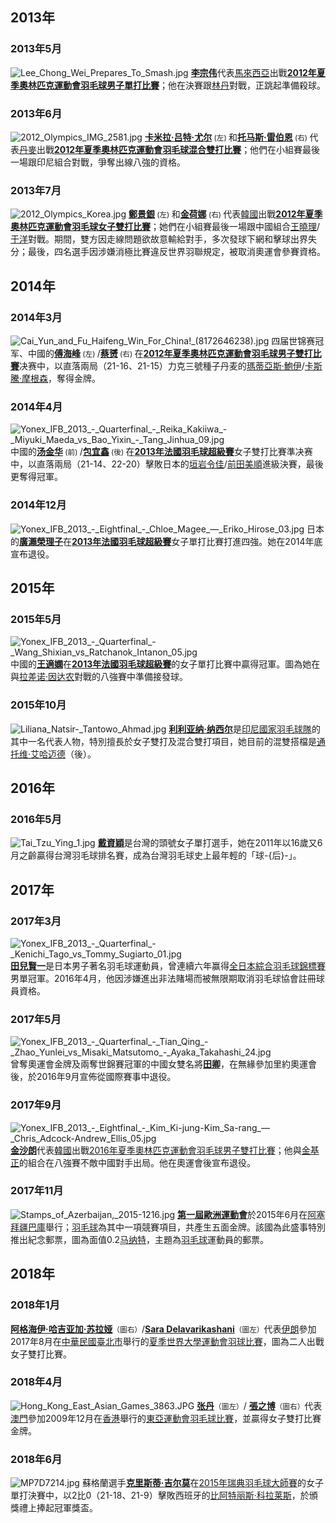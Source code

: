 ==2013年==
===2013年5月===
[[File:Lee_Chong_Wei_Prepares_To_Smash.jpg|center]]
'''[[李宗伟|李宗伟]]'''代表[[2012年夏季奧林匹克運動會馬來西亞代表團|馬來西亞]]出戰'''[[2012年夏季奧林匹克運動會|2012年夏季奧林匹克運動會]][[2012年夏季奧林匹克運動會羽毛球男子單打比賽|羽毛球男子單打比賽]]'''；他在決賽跟[[林丹|林丹]]對戰，正跳起準備殺球。

===2013年6月===
[[File:2012_Olympics_IMG_2581.jpg|center]]
'''[[卡米拉·吕特·尤尔|卡米拉·吕特·尤尔]]'''<small> (左) </small>和'''[[托马斯·雷伯恩|托马斯·雷伯恩]]'''<small> (右) </small>代表[[2012年夏季奧林匹克運動會丹麥代表團|丹麥]]出戰'''[[2012年夏季奧林匹克運動會|2012年夏季奧林匹克運動會]][[2012年夏季奧林匹克運動會羽毛球混合雙打比賽|羽毛球混合雙打比賽]]'''；他們在小組賽最後一場跟印尼組合對戰，爭奪出線八強的資格。

===2013年7月===
[[File:2012_Olympics_Korea.jpg|center]]
'''[[鄭景銀|鄭景銀]]'''<small> (左) </small>和'''[[金荷娜_(羽毛球運動員)|金荷娜]]'''<small> (右) </small>代表[[2012年夏季奧林匹克運動會韓國代表團|韓國]]出戰'''[[2012年夏季奧林匹克運動會|2012年夏季奧林匹克運動會]][[2012年夏季奧林匹克運動會羽毛球女子雙打比賽|羽毛球女子雙打比賽]]'''；她們在小組賽最後一場跟中國組合[[王曉理|王曉理]]/[[于洋_(羽毛球運動員)|于洋]]對戰。期間，雙方因走線問題欲故意輸給對手，多次發球下網和擊球出界失分；最後，四名選手因涉嫌消極比賽違反世界羽聯規定，被取消奧運會參賽資格。

==2014年==
===2014年3月===
[[File:Cai_Yun_and_Fu_Haifeng_Win_For_China!_(8172646238).jpg|center]]
四届世锦赛冠军、中國的'''[[傅海峰|傅海峰]]'''<small> (左) </small> /'''[[蔡赟|蔡赟]]'''<small> (右) </small>在'''[[2012年夏季奧林匹克運動會|2012年夏季奧林匹克運動會]][[2012年夏季奧林匹克運動會羽毛球男子雙打比賽|羽毛球男子雙打比賽]]'''决赛中，以直落兩局（21-16、21-15）力克三號種子丹麦的[[瑪蒂亞斯·鮑伊|瑪蒂亞斯·鮑伊]]/[[卡斯騰·摩根森|卡斯騰·摩根森]]，奪得金牌。

===2014年4月===
[[File:Yonex_IFB_2013_-_Quarterfinal_-_Reika_Kakiiwa_-_Miyuki_Maeda_vs_Bao_Yixin_-_Tang_Jinhua_09.jpg|center]]
中國的'''[[汤金华|汤金华]]'''<small> (前) </small> /'''[[包宜鑫|包宜鑫]]'''<small> (後) </small>在'''[[2013年法國羽毛球超級賽|2013年法國羽毛球超級賽]]'''女子雙打比賽準决赛中，以直落兩局（21-14、22-20）擊敗日本的[[垣岩令佳|垣岩令佳]]/[[前田美順|前田美順]]進級決賽，最後更奪得冠軍。

===2014年12月===
[[File:Yonex_IFB_2013_-_Eightfinal_-_Chloe_Magee_—_Eriko_Hirose_03.jpg|center]]
日本的'''[[廣瀨榮理子|廣瀨榮理子]]'''在'''[[2013年法國羽毛球超級賽|2013年法國羽毛球超級賽]]'''女子單打比賽打進四強。她在2014年底宣布退役。

==2015年==
===2015年5月===
[[File:Yonex_IFB_2013_-_Quarterfinal_-_Wang_Shixian_vs_Ratchanok_Intanon_05.jpg|center]]
中國的'''[[王適嫻|王適嫻]]'''在'''[[2013年法國羽毛球超級賽|2013年法國羽毛球超級賽]]'''的女子單打比賽中贏得冠軍。圖為她在與[[拉差诺·因达农|拉差诺·因达农]]對戰的八強賽中準備接發球。

===2015年10月===
[[File:Liliana_Natsir-_Tantowo_Ahmad.jpg|center]]
'''[[利利亚纳·纳西尔|利利亚纳·纳西尔]]'''是[[印尼國家羽毛球隊|印尼國家羽毛球隊]]的其中一名代表人物，特別擅長於女子雙打及混合雙打項目，她目前的混雙搭檔是[[通托维·艾哈迈德|通托维·艾哈迈德]]（後）。

==2016年==
===2016年5月===
[[File:Tai_Tzu_Ying_1.jpg|center]]
'''[[戴資穎|戴資穎]]'''是台灣的頭號女子單打選手，她在2011年以16歲又6月之齡贏得台灣羽毛球排名賽，成為台灣羽毛球史上最年輕的「球-{后}-」。

==2017年==
===2017年3月===
[[File:Yonex_IFB_2013_-_Quarterfinal_-_Kenichi_Tago_vs_Tommy_Sugiarto_01.jpg|center]]
'''[[田兒賢一|田兒賢一]]'''是日本男子著名羽毛球運動員，曾連續六年赢得[[全日本綜合羽毛球錦標賽|全日本綜合羽毛球錦標賽]]男單冠軍。2016年4月，他因涉嫌進出非法賭場而被無限期取消羽毛球協會註冊球員資格。

===2017年5月===
[[File:Yonex_IFB_2013_-_Quarterfinal_-_Tian_Qing_-_Zhao_Yunlei_vs_Misaki_Matsutomo_-_Ayaka_Takahashi_24.jpg|center]]
曾奪奧運會金牌及兩奪世錦賽冠軍的中國女雙名將'''[[田卿|田卿]]'''，在無緣參加里約奧運會後，於2016年9月宣佈從國際賽事中退役。

===2017年9月===
[[File:Yonex_IFB_2013_-_Eightfinal_-_Kim_Ki-jung-Kim_Sa-rang_—_Chris_Adcock-Andrew_Ellis_05.jpg|center]]
'''[[金沙朗|金沙朗]]'''代表[[2016年夏季奧林匹克運動會韓國代表團|韓國]]出戰[[2016年夏季奧林匹克運動會|2016年夏季奧林匹克運動會]][[2016年夏季奧林匹克運動會羽毛球男子雙打比賽|羽毛球男子雙打比賽]]；他與[[金基正|金基正]]的組合在八強賽不敵中國對手出局。他在奧運會後宣布退役。

===2017年11月===
[[File:Stamps_of_Azerbaijan,_2015-1216.jpg|center]]
'''[[2015年歐洲運動會|第一屆歐洲運動會]]'''於2015年6月在[[阿塞拜疆|阿塞拜疆]][[巴庫|巴庫]]舉行；[[2015年歐洲運動會羽毛球比賽|羽毛球]]為其中一項競賽項目，共產生五面金牌。該國為此盛事特別推出紀念郵票，圖為面值0.2[[阿塞拜疆马纳特|马纳特]]，主題為[[羽毛球|羽毛球]]運動員的郵票。

==2018年==
===2018年1月===

'''[[阿格海伊·哈吉亚加·苏拉娅|阿格海伊·哈吉亚加·苏拉娅]]'''<small>（圖右）</small>/'''[[Sara_Delavarikashani|Sara Delavarikashani]]'''<small>（圖左）</small>代表[[伊朗|伊朗]]參加2017年8月在[[中華民國|中華民國]][[臺北市|臺北市]]舉行的[[2017年夏季世界大學運動會|夏季世界大學運動會]][[2017年夏季世界大學運動會羽球比賽|羽球比賽]]，圖為二人出戰女子雙打比賽。

===2018年4月===
[[File:Hong_Kong_East_Asian_Games_3863.JPG|center]]
'''[[張丹_(羽毛球運動員)|张丹]]'''<small>（圖左）</small>/ '''[[張之博|張之博]]'''<small>（圖右）</small>代表[[澳門|澳門]]參加2009年12月在[[香港|香港]]舉行的[[2009年東亞運動會|東亞運動會]][[2009年東亞運動會羽毛球比賽|羽毛球比賽]]，並贏得女子雙打比賽金牌。

===2018年6月===
[[File:MP7D7214.jpg|center]]
蘇格蘭選手'''[[克里斯蒂·吉尔莫|克里斯蒂·吉尔莫]]'''在[[2015年瑞典羽毛球大師賽|2015年瑞典羽毛球大師賽]]的女子單打決賽中，以2比0（21-18、21-9）擊敗西班牙的[[比阿特丽斯·科拉莱斯|比阿特丽斯·科拉莱斯]]，於頒獎禮上捧起冠軍獎盃。